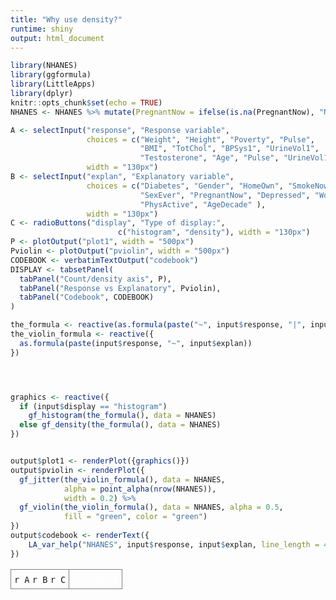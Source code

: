 ```yaml
---
title: "Why use density?"
runtime: shiny
output: html_document
---
```


```r
library(NHANES)
library(ggformula)
library(LittleApps)
library(dplyr)
knitr::opts_chunk$set(echo = TRUE)
NHANES <- NHANES %>% mutate(PregnantNow = ifelse(is.na(PregnantNow), "No", as.character(PregnantNow)))
```


```r
A <- selectInput("response", "Response variable",
                 choices = c("Weight", "Height", "Poverty", "Pulse", 
                             "BMI", "TotChol", "BPSys1", "UrineVol1", 
                             "Testosterone", "Age", "Pulse", "UrineVol1"), 
                 width = "130px")
B <- selectInput("explan", "Explanatory variable",                
                 choices = c("Diabetes", "Gender", "HomeOwn", "SmokeNow", 
                             "SexEver", "PregnantNow", "Depressed", "Work",
                             "PhysActive", "AgeDecade" ), 
                 width = "130px")
C <- radioButtons("display", "Type of display:",
                        c("histogram", "density"), width = "130px")
P <- plotOutput("plot1", width = "500px")
Pviolin <- plotOutput("pviolin", width = "500px")
CODEBOOK <- verbatimTextOutput("codebook")
DISPLAY <- tabsetPanel(
  tabPanel("Count/density axis", P),
  tabPanel("Response vs Explanatory", Pviolin),
  tabPanel("Codebook", CODEBOOK)
)
```




```r
the_formula <- reactive(as.formula(paste("~", input$response, "|", input$explan)))
the_violin_formula <- reactive({
  as.formula(paste(input$response, "~", input$explan))
})




graphics <- reactive({
  if (input$display == "histogram")
    gf_histogram(the_formula(), data = NHANES)
  else gf_density(the_formula(), data = NHANES)
})


output$plot1 <- renderPlot({graphics()})
output$pviolin <- renderPlot({
  gf_jitter(the_violin_formula(), data = NHANES, 
            alpha = point_alpha(nrow(NHANES)),
            width = 0.2) %>%
  gf_violin(the_violin_formula(), data = NHANES, alpha = 0.5,
            fill = "green", color = "green")
})
output$codebook <- renderText({
    LA_var_help("NHANES", input$response, input$explan, line_length = 40L)
})
```

<table><tr><td class="control">`r A` `r B` `r C`</td><td class="plot">`r DISPLAY`</td></tr></table>



<style type="text/css">
td.control {
  border:1px solid gray;
  border-radius:10px;
  padding: 5px;
  vertical-align: top;
}
td.plot {
  border:1px solid gray;
  padding: 5px;
  border-radius:10px;
  color: white;
}

</style>


